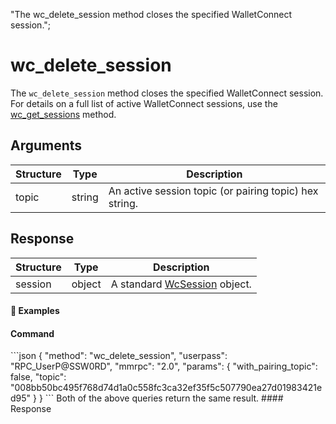   "The wc_delete_session method closes the specified WalletConnect session.";

# wc\_delete\_session

The `wc_delete_session` method closes the specified WalletConnect session.
For details on a full list of active WalletConnect sessions, use the [wc\_get\_sessions](/komodo-defi-framework/api/v20-dev/wc_get_sessions/#wc-get-sessions) method.

## Arguments

| Structure | Type   | Description                                            |
| --------- | ------ | ------------------------------------------------------ |
| topic     | string | An active session topic (or pairing topic) hex string. |

## Response

| Structure | Type   | Description                                                                              |
| --------- | ------ | ---------------------------------------------------------------------------------------- |
| session   | object | A standard [WcSession](/komodo-defi-framework/api/common_structures/#wc-session) object. |

#### 📌 Examples

#### Command

<CodeGroup title="" tag="POST" label="wc_delete_session" mm2MethodDecorate="true">
  ```json
  {
    "method": "wc_delete_session",
    "userpass": "RPC_UserP@SSW0RD",
    "mmrpc": "2.0",
    "params": {
      "with_pairing_topic": false,
      "topic": "008bb50bc495f768d74d1a0c558fc3ca32ef35f5c507790ea27d01983421ed95"
    }
  }
  ```
</CodeGroup>

<Note>
  Both of the above queries return the same result.
</Note>

<CollapsibleSection expandedText="Hide Response" collapsedText="Show Response">
  #### Response

  ```json
  ```
</CollapsibleSection>
